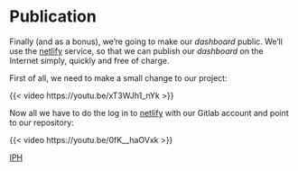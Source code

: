 # Publication

Finally (and as a bonus), we're going to make our *dashboard* public. We'll use the [netlify](https://www.netlify.com/){.uri target="_blank"} service, so that we can publish our *dashboard* on the Internet simply, quickly and free of charge.

First of all, we need to make a small change to our project:

{{< video https://youtu.be/xT3WJh1_nYk >}}

Now all we have to do the log in to [netlify](https://www.netlify.com/) with our Gitlab account and point to our repository:

{{< video https://youtu.be/0fK__haOVxk >}}


[IPH](https://iphine.netlify.app/){.uri target="_blank"}